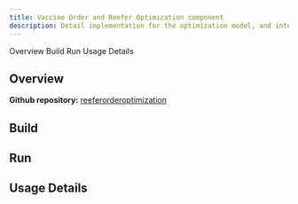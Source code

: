 ```yaml
---
title: Vaccine Order and Reefer Optimization component
description: Detail implementation for the optimization model, and integration into the solution.
---
```


<AnchorLinks>
  <AnchorLink>Overview</AnchorLink>
  <AnchorLink>Build</AnchorLink>
  <AnchorLink>Run</AnchorLink>
  <AnchorLink>Usage Details</AnchorLink>
</AnchorLinks>

## Overview

**Github repository:** [reeferorderoptimization](https://github.ibm.com/vaccine-cold-chain/reeferorderoptimization)

## Build

## Run

## Usage Details
